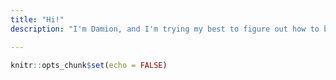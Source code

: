 ```yaml
---
title: "Hi!"
description: "I'm Damion, and I'm trying my best to figure out how to be a better biomechanist, physiologist, programmer in R & Python, and data scientist." 

---
```


```r
knitr::opts_chunk$set(echo = FALSE)
```
